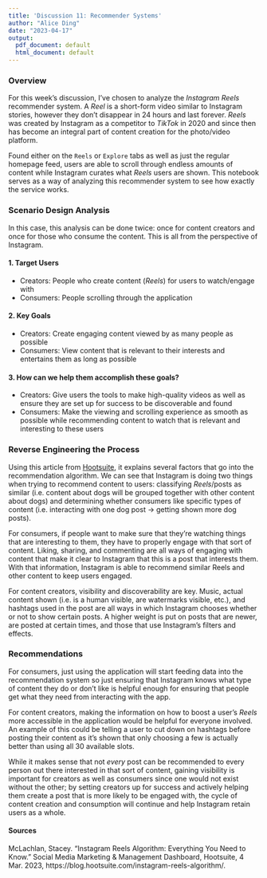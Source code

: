 ```yaml
---
title: 'Discussion 11: Recommender Systems'
author: "Alice Ding"
date: "2023-04-17"
output:
  pdf_document: default
  html_document: default
---
```


### Overview

For this week's discussion, I've chosen to analyze the *Instagram Reels* recommender system. A *Reel* is a short-form video similar to Instagram stories, however they don't disappear in 24 hours and last forever. *Reels* was created by Instagram as a competitor to *TikTok* in 2020 and since then has become an integral part of content creation for the photo/video platform.

Found either on the `Reels` or `Explore` tabs as well as just the regular homepage feed, users are able to scroll through endless amounts of content while Instagram curates what *Reels* users are shown. This notebook serves as a way of analyzing this recommender system to see how exactly the service works.

### Scenario Design Analysis

In this case, this analysis can be done twice: once for content creators and once for those who consume the content. This is all from the perspective of Instagram.

#### 1. Target Users

- Creators: People who create content (*Reels*) for users to watch/engage with
- Consumers: People scrolling through the application

#### 2. Key Goals

- Creators: Create engaging content viewed by as many people as possible
- Consumers: View content that is relevant to their interests and entertains them as long as possible

#### 3. How can we help them accomplish these goals?

- Creators: Give users the tools to make high-quality videos as well as ensure they are set up for success to be discoverable and found
- Consumers: Make the viewing and scrolling experience as smooth as possible while recommending content to watch that is relevant and interesting to these users

### Reverse Engineering the Process

Using this article from [Hootsuite](https://blog.hootsuite.com/instagram-reels-algorithm/), it explains several factors that go into the recommendation algorithm. We can see that Instagram is doing two things when trying to recommend content to users: classifying *Reels*/posts as similar (i.e. content about dogs will be grouped together with other content about dogs) and determining whether consumers like specific types of content (i.e. interacting with one dog post -> getting shown more dog posts).

For consumers, if people want to make sure that they're watching things that are interesting to them, they have to properly engage with that sort of content. Liking, sharing, and commenting are all ways of engaging with content that make it clear to Instagram that this is a post that interests them. With that information, Instagram is able to recommend similar Reels and other content to keep users engaged.

For content creators, visibility and discoverability are key. Music, actual content shown (i.e. is a human visible, are watermarks visible, etc.), and hashtags used in the post are all ways in which Instagram chooses whether or not to show certain posts. A higher weight is put on posts that are newer, are posted at certain times, and those that use Instagram's filters and effects. 

### Recommendations

For consumers, just using the application will start feeding data into the recommendation system so just ensuring that Instagram knows what type of content they do or don't like is helpful enough for ensuring that people get what they need from interacting with the app.

For content creators, making the information on how to boost a user's *Reels* more accessible in the application would be helpful for everyone involved. An example of this could be telling a user to cut down on hashtags before posting their content as it's shown that only choosing a few is actually better than using all 30 available slots.

While it makes sense that not *every* post can be recommended to every person out there interested in that sort of content, gaining visibility is important for creators as well as consumers since one would not exist without the other; by setting creators up for success and actively helping them create a post that is more likely to be engaged with, the cycle of content creation and consumption will continue and help Instagram retain users as a whole.

#### Sources

McLachlan, Stacey. “Instagram Reels Algorithm: Everything You Need to Know.” Social Media Marketing &amp; Management Dashboard, Hootsuite, 4 Mar. 2023, https://blog.hootsuite.com/instagram-reels-algorithm/. 